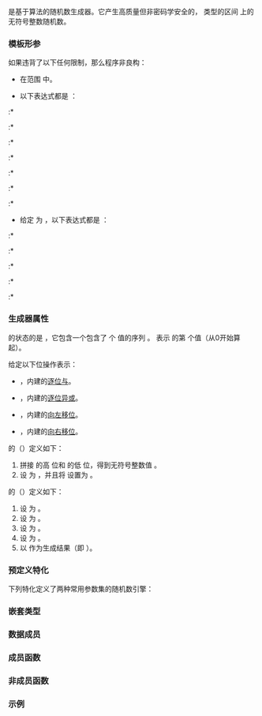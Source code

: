 {{cpp/title|mersenne_twister_engine}}
{{cpp/numeric/random/mersenne_twister_engine/navbar}}
{{dcl begin}}
{{dcl header|random}}
{{dcl|since=c++11|1=
template&lt;
    class UIntType, std::size_t w, std::size_t n, std::size_t m, std::size_t r,
    UIntType a, std::size_t u, UIntType d, std::size_t s,
    UIntType b, std::size_t t, UIntType c, std::size_t l, UIntType f
&gt; class mersenne_twister_engine;
}}
{{dcl end}}

{{tt|mersenne_twister_engine}} 是基于{{enwiki|Mersenne_twister|梅森缠绕器}}算法的随机数生成器。它产生高质量但非密码学安全的，{{tt|UIntType}} 类型的区间 {{mathjax-or|\(\scriptsize {[0,2^w)}\)|[0, 2{{su|p=w}})}} 上的无符号整数随机数。

===模板形参===
{{par begin}}
{{cpp/numeric/random/param_list|UIntType}}
{{par|w|确定引擎生成的值的范围的2的幂}}
{{par|n|递推度}}
{{par|m|中间词，即定义状态的递推关系中使用的偏移}}
{{par|r|低位掩码的位数，也被称为缠绕值}}
{{par|a|条件性异或掩码，即有理范式缠绕矩阵的系数}}
{{par|u, d, s, b, t, c, l|位扰乱（调和）矩阵的第一个到第七个组分}}
{{par|f|初始化乘数}}
{{par end}}

如果违背了以下任何限制，那么程序非良构：
* {{c|m}} 在范围 {{closed range|1|n}} 中。
* 以下表达式都是 {{c|true}}：
:* {{c|1=w &gt;= 3}}
:* {{c|1=w &gt;= r}}
:* {{c|1=w &gt;= u}}
:* {{c|1=w &gt;= s}}
:* {{c|1=w &gt;= t}}
:* {{c|1=w &gt;= l}}
:* {{c|1=w &lt;= std::numeric_limits&lt;UIntType&gt;::digits}}
* 给定 {{c|(1u &lt;&lt; w) - 1u}} 为 {{c|w1}}，以下表达式都是 {{c|true}}：
:* {{c|1=a &lt;= w1}}
:* {{c|1=b &lt;= w1}}
:* {{c|1=c &lt;= w1}}
:* {{c|1=d &lt;= w1}}
:* {{c|1=f &lt;= w1}}

===生成器属性===
{{tt|mersenne_twister_engine}} 的状态的{{rlp|/#随机数引擎|大小}}是 {{c|n}}，它包含一个包含了 {{c|n}} 个 {{tt|result_type}} 值的序列 {{c|X}}。{{mathjax-or|\(\scriptsize X_j\)|X{{su|b=j}}}} 表示 {{c|X}} 的第 {{mathjax-or|\(\scriptsize j\mod n\)|j mod n}} 个值（从0开始算起）。

给定以下位操作表示：
* {{mathjax-or|\(\scriptsize \mathsf{bitand}\)|bitand}}，内建的[[cpp/language/operator arithmetic#逐位逻辑运算符|逐位与]]。
* {{mathjax-or|\(\scriptsize \mathsf{xor}\)|xor}}，内建的[[cpp/language/operator arithmetic#逐位逻辑运算符|逐位异或]]。
* {{mathjax-or|\(\scriptsize \mathsf{lshift}\)|lshift}}，内建的[[cpp/language/operator arithmetic#移位运算符|向左移位]]。
* {{mathjax-or|\(\scriptsize \mathsf{rshift}\)|rshift}}，内建的[[cpp/language/operator arithmetic#移位运算符|向右移位]]。

{{tt|mersenne_twister_engine}} 的{{rlp|/#随机数引擎|变换算法}}（{{mathjax-or|\(\scriptsize TA(x_i)\)|TA(x{{su|b=i}})}}）定义如下：
# 拼接 {{mathjax-or|\(\scriptsize X_{i-n}\)|X{{su|b=i-n}}}} 的高 {{c|w - r}} 位和 {{mathjax-or|\(\scriptsize X_{i+1-n}\)|X{{su|b=i+1-n}}}} 的低 {{c|r}} 位，得到无符号整数值 {{c|Y}}。
# 设 {{c|y}} 为 {{mathjax-or|\(\scriptsize a \cdot (Y\ \mathsf{bitand}\ 1)\)|a·(Y bitand 1)}}，并且将 {{mathjax-or|\(\scriptsize X_i\)|X{{su|b=i}}}} 设置为 {{mathjax-or|\(\scriptsize X_{i+m−n}\ \mathsf{xor}\ (Y\ \mathsf{rshift}\ 1)\ \mathsf{xor}\ y\)|X{{su|b=i+m−n}} xor (Y rshift 1) xor y}}。

{{tt|mersenne_twister_engine}} 的{{rlp|/#随机数引擎|生成算法}}（{{mathjax-or|\(\scriptsize GA(x_i)\)|GA(x{{su|b=i}})}}）定义如下：
# 设 {{mathjax-or|\(\scriptsize z_1\)|z{{su|b=1}}}} 为 {{mathjax-or|\(\scriptsize X_i\ \mathsf{xor}\ ((X_i\ \mathsf{rshift}\ u)\ \mathsf{bitand}\ d)\)|X{{su|b=i}} xor ((X{{su|b=i}} rshift u) bitand d)}}。
# 设 {{mathjax-or|\(\scriptsize z_2\)|z{{su|b=2}}}} 为 {{mathjax-or|\(\scriptsize z_1\ \mathsf{xor}\ (((z_1\ \mathsf{lshift}\ s)\mod 2^w)\ \mathsf{bitand}\ b)\)|X{{su|b=i}} xor (((X{{su|b=i}} lshift s) mod 2{{su|p=w}}) bitand b)}}。
# 设 {{mathjax-or|\(\scriptsize z_3\)|z{{su|b=3}}}} 为 {{mathjax-or|\(\scriptsize z_2\ \mathsf{xor}\ (((z_2\ \mathsf{lshift}\ t)\mod 2^w)\ \mathsf{bitand}\ c)\)|X{{su|b=i}} xor (((X{{su|b=i}} lshift t) mod 2{{su|p=w}}) bitand c)}}。
# 设 {{mathjax-or|\(\scriptsize z_4\)|z{{su|b=4}}}} 为 {{mathjax-or|\(\scriptsize z_3\ \mathsf{xor}\ (z_3\ \mathsf{rshift}\ l)\)|z{{su|b=3}} xor (z{{su|b=3}} rshift l)}}。
# 以 {{mathjax-or|\(\scriptsize z_4\)|z{{su|b=4}}}} 作为生成结果（即 {{mathjax-or|1=\(\scriptsize GA(x_i)=z_4\)|2=GA(x{{su|b=i}})=z{{su|b=4}}}}）。

===预定义特化===
下列特化定义了两种常用参数集的随机数引擎：
{{dsc begin}}
{{dsc header|random}}
{{dsc hitem|类型|定义}}
{{dsc inc|cpp/numeric/random/dsc mt19937}}
{{dsc inc|cpp/numeric/random/dsc mt19937_64}}
{{dsc end}}

===嵌套类型===
{{dsc begin}}
{{dsc hitem|类型|定义}}
{{dsc|{{tt|result_type}}|{{tt|UIntType}}}}
{{dsc end}}

===数据成员===
{{dsc begin}}
{{dsc mem sconst|nolink=true|{{dsc small|constexpr size_t}} word_size|{{c|w}}}}
{{dsc mem sconst|nolink=true|{{dsc small|constexpr size_t}} state_size|{{c|n}}}}
{{dsc mem sconst|nolink=true|{{dsc small|constexpr size_t}} shift_size|{{c|m}}}}
{{dsc mem sconst|nolink=true|{{dsc small|constexpr size_t}} mask_bits|{{c|r}}}}
{{dsc mem sconst|nolink=true|{{dsc small|constexpr UIntType}} xor_mask|{{c|a}}}}
{{dsc mem sconst|nolink=true|{{dsc small|constexpr size_t}} tempering_u|{{c|u}}}}
{{dsc mem sconst|nolink=true|{{dsc small|constexpr UIntType}} tempering_d|{{c|d}}}}
{{dsc mem sconst|nolink=true|{{dsc small|constexpr size_t}} tempering_s|{{c|s}}}}
{{dsc mem sconst|nolink=true|{{dsc small|constexpr UIntType}} tempering_b|{{c|b}}}}
{{dsc mem sconst|nolink=true|{{dsc small|constexpr size_t}} tempering_t|{{c|t}}}}
{{dsc mem sconst|nolink=true|{{dsc small|constexpr UIntType}} tempering_c|{{c|c}}}}
{{dsc mem sconst|nolink=true|{{dsc small|constexpr size_t}} tempering_l|{{c|l}}}}
{{dsc mem sconst|nolink=true|{{dsc small|constexpr UIntType}} initialization_multiplier|{{c|f}}}}
{{dsc mem sconst|nolink=true|{{dsc small|constexpr UIntType}} default_seed|{{c|5489u}}}}
{{dsc end}}

===成员函数===
{{dsc begin}}
{{dsc h2|构造与播种}}
{{dsc inc|cpp/numeric/random/engine/dsc constructor|mersenne_twister_engine}}
{{dsc inc|cpp/numeric/random/engine/dsc seed|mersenne_twister_engine}}

{{dsc h2|生成}}
{{dsc inc|cpp/numeric/random/engine/dsc operator()|mersenne_twister_engine}}
{{dsc inc|cpp/numeric/random/engine/dsc discard|mersenne_twister_engine}}

{{dsc h2|特征}}
{{dsc inc|cpp/numeric/random/engine/dsc min|mersenne_twister_engine}}
{{dsc inc|cpp/numeric/random/engine/dsc max|mersenne_twister_engine}}
{{dsc end}}

===非成员函数===
{{dsc begin}}
{{dsc inc|cpp/numeric/random/engine/dsc operator_cmp|mersenne_twister_engine}}
{{dsc inc|cpp/numeric/random/engine/dsc operator_ltltgtgt|mersenne_twister_engine}}
{{dsc end}}

===示例===
{{example}}

{{langlinks|de|en|es|fr|it|ja|pt|ru}}